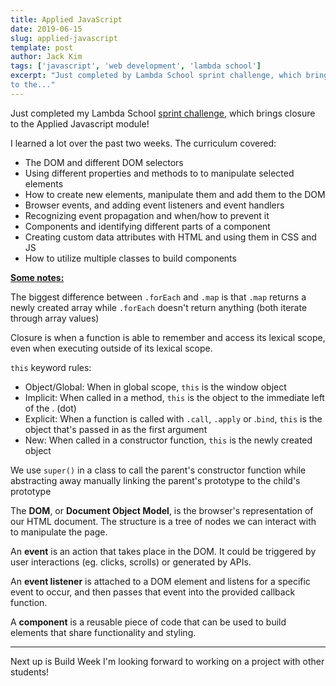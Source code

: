 ```yaml
---
title: Applied JavaScript
date: 2019-06-15
slug: applied-javascript
template: post
author: Jack Kim
tags: ['javascript', 'web development', 'lambda school']
excerpt: "Just completed by Lambda School sprint challenge, which brings closure
to the..." 
---
```


<MDXWrapper>

Just completed my Lambda School [sprint challenge](https://github.com/jskway/Sprint-Challenge--JavaScript), which brings closure to the Applied Javascript module!

I learned a lot over the past two weeks. The curriculum covered:  
- The DOM and different DOM selectors  
- Using different properties and methods to to manipulate selected elements  
- How to create new elements, manipulate them and add them to the DOM  
- Browser events, and adding event listeners and event handlers  
- Recognizing event propagation and when/how to prevent it  
- Components and identifying different parts of a component  
- Creating custom data attributes with HTML and using them in CSS and JS  
- How to utilize multiple classes to build components

<u>**Some notes:**</u>

The biggest difference between `.forEach` and `.map` is that `.map` returns a newly created array while `.forEach` doesn't return anything (both iterate through array values)

Closure is when a function is able to remember and access its lexical scope, even when executing outside of its lexical scope.

`this` keyword rules:  
- Object/Global: When in global scope, `this` is the window object  
- Implicit: When called in a method, `this` is the object to the immediate left of the . (dot)  
- Explicit: When a function is called with `.call`, `.apply` or .`bind`, `this` is the object that's passed in as the first argument  
- New: When called in a constructor function, `this` is the newly created object

We use `super()` in a class to call the parent's constructor function while abstracting away manually linking the parent's prototype to the child's prototype

The **DOM**, or **Document Object Model**, is the browser's representation of our HTML document. The structure is a tree of nodes we can interact with to manipulate the page.

An **event** is an action that takes place in the DOM. It could be triggered by user interactions (eg. clicks, scrolls) or generated by APIs.

An **event listener** is attached to a DOM element and listens for a specific event to occur, and then passes that event into the provided callback function.

A **component** is a reusable piece of code that can be used to build elements that share functionality and styling.

---

Next up is Build Week  I'm looking forward to working on a project with other students!

</MDXWrapper>
